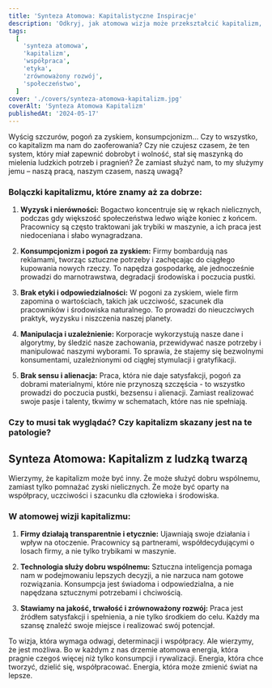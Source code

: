 ```yaml
---
title: 'Synteza Atomowa: Kapitalistyczne Inspiracje'
description: 'Odkryj, jak atomowa wizja może przekształcić kapitalizm, czyniąc go bardziej etycznym, zrównoważonym i korzystnym dla wszystkich mieszkańców Ziemi.'
tags:
  [
    'synteza atomowa',
    'kapitalizm',
    'współpraca',
    'etyka',
    'zrównoważony rozwój',
    'społeczeństwo',
  ]
cover: './covers/synteza-atomowa-kapitalizm.jpg'
coverAlt: 'Synteza Atomowa Kapitalizm'
publishedAt: '2024-05-17'
---
```


Wyścig szczurów, pogoń za zyskiem, konsumpcjonizm... Czy to wszystko, co kapitalizm ma nam do zaoferowania? Czy nie czujesz czasem, że ten system, który miał zapewnić dobrobyt i wolność, stał się maszynką do mielenia ludzkich potrzeb i pragnień? Że zamiast służyć nam, to my służymy jemu – naszą pracą, naszym czasem, naszą uwagą?

### Bolączki kapitalizmu, które znamy aż za dobrze:

1. **Wyzysk i nierówności:**
   Bogactwo koncentruje się w rękach nielicznych, podczas gdy większość społeczeństwa ledwo wiąże koniec z końcem. Pracownicy są często traktowani jak trybiki w maszynie, a ich praca jest niedoceniana i słabo wynagradzana.

2. **Konsumpcjonizm i pogoń za zyskiem:**
   Firmy bombardują nas reklamami, tworząc sztuczne potrzeby i zachęcając do ciągłego kupowania nowych rzeczy. To napędza gospodarkę, ale jednocześnie prowadzi do marnotrawstwa, degradacji środowiska i poczucia pustki.

3. **Brak etyki i odpowiedzialności:**
   W pogoni za zyskiem, wiele firm zapomina o wartościach, takich jak uczciwość, szacunek dla pracowników i środowiska naturalnego. To prowadzi do nieuczciwych praktyk, wyzysku i niszczenia naszej planety.

4. **Manipulacja i uzależnienie:**
   Korporacje wykorzystują nasze dane i algorytmy, by śledzić nasze zachowania, przewidywać nasze potrzeby i manipulować naszymi wyborami. To sprawia, że stajemy się bezwolnymi konsumentami, uzależnionymi od ciągłej stymulacji i gratyfikacji.

5. **Brak sensu i alienacja:**
   Praca, która nie daje satysfakcji, pogoń za dobrami materialnymi, które nie przynoszą szczęścia - to wszystko prowadzi do poczucia pustki, bezsensu i alienacji. Zamiast realizować swoje pasje i talenty, tkwimy w schematach, które nas nie spełniają.

### Czy to musi tak wyglądać? Czy kapitalizm skazany jest na te patologie?

## Synteza Atomowa: Kapitalizm z ludzką twarzą

Wierzymy, że kapitalizm może być inny. Że może służyć dobru wspólnemu, zamiast tylko pomnażać zyski nielicznych. Że może być oparty na współpracy, uczciwości i szacunku dla człowieka i środowiska.

### W atomowej wizji kapitalizmu:

1. **Firmy działają transparentnie i etycznie:**
   Ujawniają swoje działania i wpływ na otoczenie. Pracownicy są partnerami, współdecydującymi o losach firmy, a nie tylko trybikami w maszynie.

2. **Technologia służy dobru wspólnemu:**
   Sztuczna inteligencja pomaga nam w podejmowaniu lepszych decyzji, a nie narzuca nam gotowe rozwiązania. Konsumpcja jest świadoma i odpowiedzialna, a nie napędzana sztucznymi potrzebami i chciwością.

3. **Stawiamy na jakość, trwałość i zrównoważony rozwój:**
   Praca jest źródłem satysfakcji i spełnienia, a nie tylko środkiem do celu. Każdy ma szansę znaleźć swoje miejsce i realizować swój potencjał.

To wizja, która wymaga odwagi, determinacji i współpracy. Ale wierzymy, że jest możliwa. Bo w każdym z nas drzemie atomowa energia, która pragnie czegoś więcej niż tylko konsumpcji i rywalizacji. Energia, która chce tworzyć, dzielić się, współpracować. Energia, która może zmienić świat na lepsze.
